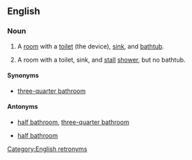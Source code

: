 ==English==

===Noun===
{{en-noun|head=[[full]] [[bathroom]]}}
# A [[room]] with a [[toilet]] (the device), [[sink]], and [[bathtub]].
# {{context|sometimes}} A room with a toilet, sink, and [[stall]] [[shower]], but no bathtub.
====Synonyms====
* {{sense|room with a shower}} [[three-quarter bathroom]]
====Antonyms====
* {{sense|room with a bathtub}} [[half bathroom]], [[three-quarter bathroom]]
* {{sense|room with a shower}} [[half bathroom]]

[[Category:English retronyms]]